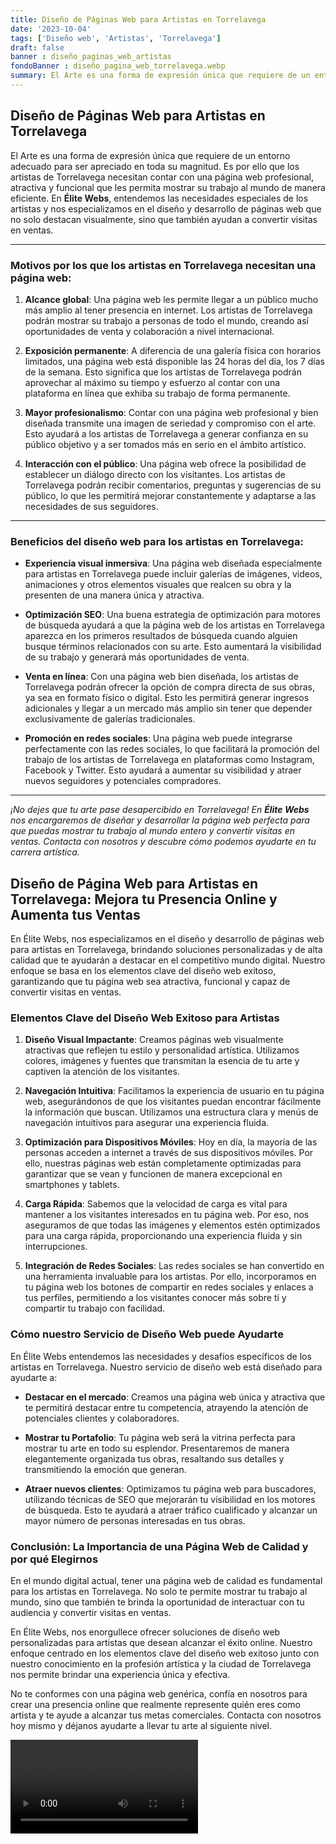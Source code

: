 ```yaml
---
title: Diseño de Páginas Web para Artistas en Torrelavega
date: '2023-10-04'
tags: ['Diseño web', 'Artistas', 'Torrelavega']
draft: false
banner : diseño_paginas_web_artistas
fondoBanner : diseño_pagina_web_torrelavega.webp
summary: El Arte es una forma de expresión única que requiere de un entorno adecuado para ser apreciado en toda su magnitud. Es por ello que los artistas de Torrelavega necesitan contar con una página web profesional, atractiva y funcional que les permita mostrar su trabajo al mundo de manera eficiente. En Élite Webs, entendemos las necesidades especiales de los artistas y nos especializamos en el diseño y desarrollo de páginas web que no solo destacan visualmente, sino que también ayudan a convertir visitas en ventas.
---
```


## Diseño de Páginas Web para Artistas en Torrelavega

El Arte es una forma de expresión única que requiere de un entorno adecuado para ser apreciado en toda su magnitud. Es por ello que los artistas de Torrelavega necesitan contar con una página web profesional, atractiva y funcional que les permita mostrar su trabajo al mundo de manera eficiente. En **Élite Webs**, entendemos las necesidades especiales de los artistas y nos especializamos en el diseño y desarrollo de páginas web que no solo destacan visualmente, sino que también ayudan a convertir visitas en ventas.

---

### Motivos por los que los artistas en Torrelavega necesitan una página web:

1. **Alcance global**: Una página web les permite llegar a un público mucho más amplio al tener presencia en internet. Los artistas de Torrelavega podrán mostrar su trabajo a personas de todo el mundo, creando así oportunidades de venta y colaboración a nivel internacional.

2. **Exposición permanente**: A diferencia de una galería física con horarios limitados, una página web está disponible las 24 horas del día, los 7 días de la semana. Esto significa que los artistas de Torrelavega podrán aprovechar al máximo su tiempo y esfuerzo al contar con una plataforma en línea que exhiba su trabajo de forma permanente.

3. **Mayor profesionalismo**: Contar con una página web profesional y bien diseñada transmite una imagen de seriedad y compromiso con el arte. Esto ayudará a los artistas de Torrelavega a generar confianza en su público objetivo y a ser tomados más en serio en el ámbito artístico.

4. **Interacción con el público**: Una página web ofrece la posibilidad de establecer un diálogo directo con los visitantes. Los artistas de Torrelavega podrán recibir comentarios, preguntas y sugerencias de su público, lo que les permitirá mejorar constantemente y adaptarse a las necesidades de sus seguidores.

---

### Beneficios del diseño web para los artistas en Torrelavega:

- **Experiencia visual inmersiva**: Una página web diseñada especialmente para artistas en Torrelavega puede incluir galerías de imágenes, videos, animaciones y otros elementos visuales que realcen su obra y la presenten de una manera única y atractiva.

- **Optimización SEO**: Una buena estrategia de optimización para motores de búsqueda ayudará a que la página web de los artistas en Torrelavega aparezca en los primeros resultados de búsqueda cuando alguien busque términos relacionados con su arte. Esto aumentará la visibilidad de su trabajo y generará más oportunidades de venta.

- **Venta en línea**: Con una página web bien diseñada, los artistas de Torrelavega podrán ofrecer la opción de compra directa de sus obras, ya sea en formato físico o digital. Esto les permitirá generar ingresos adicionales y llegar a un mercado más amplio sin tener que depender exclusivamente de galerías tradicionales.

- **Promoción en redes sociales**: Una página web puede integrarse perfectamente con las redes sociales, lo que facilitará la promoción del trabajo de los artistas de Torrelavega en plataformas como Instagram, Facebook y Twitter. Esto ayudará a aumentar su visibilidad y atraer nuevos seguidores y potenciales compradores.

---

*¡No dejes que tu arte pase desapercibido en Torrelavega! En **Élite Webs** nos encargaremos de diseñar y desarrollar la página web perfecta para que puedas mostrar tu trabajo al mundo entero y convertir visitas en ventas. Contacta con nosotros y descubre cómo podemos ayudarte en tu carrera artística.*

<GifSeo />

<Cta />

## Diseño de Página Web para Artistas en Torrelavega: Mejora tu Presencia Online y Aumenta tus Ventas

En Élite Webs, nos especializamos en el diseño y desarrollo de páginas web para artistas en Torrelavega, brindando soluciones personalizadas y de alta calidad que te ayudarán a destacar en el competitivo mundo digital. Nuestro enfoque se basa en los elementos clave del diseño web exitoso, garantizando que tu página web sea atractiva, funcional y capaz de convertir visitas en ventas.

### Elementos Clave del Diseño Web Exitoso para Artistas

1. **Diseño Visual Impactante**: Creamos páginas web visualmente atractivas que reflejen tu estilo y personalidad artística. Utilizamos colores, imágenes y fuentes que transmitan la esencia de tu arte y captiven la atención de los visitantes.

2. **Navegación Intuitiva**: Facilitamos la experiencia de usuario en tu página web, asegurándonos de que los visitantes puedan encontrar fácilmente la información que buscan. Utilizamos una estructura clara y menús de navegación intuitivos para asegurar una experiencia fluida.

3. **Optimización para Dispositivos Móviles**: Hoy en día, la mayoría de las personas acceden a internet a través de sus dispositivos móviles. Por ello, nuestras páginas web están completamente optimizadas para garantizar que se vean y funcionen de manera excepcional en smartphones y tablets.

4. **Carga Rápida**: Sabemos que la velocidad de carga es vital para mantener a los visitantes interesados en tu página web. Por eso, nos aseguramos de que todas las imágenes y elementos estén optimizados para una carga rápida, proporcionando una experiencia fluida y sin interrupciones.

5. **Integración de Redes Sociales**: Las redes sociales se han convertido en una herramienta invaluable para los artistas. Por ello, incorporamos en tu página web los botones de compartir en redes sociales y enlaces a tus perfiles, permitiendo a los visitantes conocer más sobre ti y compartir tu trabajo con facilidad.

### Cómo nuestro Servicio de Diseño Web puede Ayudarte

En Élite Webs entendemos las necesidades y desafíos específicos de los artistas en Torrelavega. Nuestro servicio de diseño web está diseñado para ayudarte a:

- **Destacar en el mercado**: Creamos una página web única y atractiva que te permitirá destacar entre tu competencia, atrayendo la atención de potenciales clientes y colaboradores.

- **Mostrar tu Portafolio**: Tu página web será la vitrina perfecta para mostrar tu arte en todo su esplendor. Presentaremos de manera elegantemente organizada tus obras, resaltando sus detalles y transmitiendo la emoción que generan.

- **Atraer nuevos clientes**: Optimizamos tu página web para buscadores, utilizando técnicas de SEO que mejorarán tu visibilidad en los motores de búsqueda. Esto te ayudará a atraer tráfico cualificado y alcanzar un mayor número de personas interesadas en tus obras.

### Conclusión: La Importancia de una Página Web de Calidad y por qué Elegirnos

En el mundo digital actual, tener una página web de calidad es fundamental para los artistas en Torrelavega. No solo te permite mostrar tu trabajo al mundo, sino que también te brinda la oportunidad de interactuar con tu audiencia y convertir visitas en ventas.

En Élite Webs, nos enorgullece ofrecer soluciones de diseño web personalizadas para artistas que desean alcanzar el éxito online. Nuestro enfoque centrado en los elementos clave del diseño web exitoso junto con nuestro conocimiento en la profesión artística y la ciudad de Torrelavega nos permite brindar una experiencia única y efectiva.

No te conformes con una página web genérica, confía en nosotros para crear una presencia online que realmente represente quién eres como artista y te ayude a alcanzar tus metas comerciales. Contacta con nosotros hoy mismo y déjanos ayudarte a llevar tu arte al siguiente nivel.

<Video />

<CtaBot job='Artistas' city='Torrelavega'/>

<Gmaps query='Torrelavega+españa+maps' />